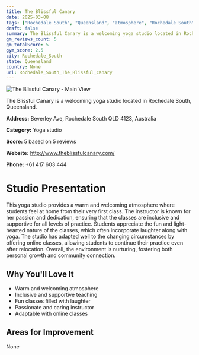 ```yaml
---
title: The Blissful Canary
date: 2025-03-08
tags: ["Rochedale South", "Queensland", "atmosphere", "Rochedale South"]  
draft: false
summary: The Blissful Canary is a welcoming yoga studio located in Rochedale South, Queensland.
gm_reviews_count: 5
gm_totalScore: 5
gym_score: 2.5
city: Rochedale_South
state: Queensland
country: None
url: Rochedale_South_The_Blissful_Canary
---
```


<div className="aspect-[16/9] relative my-8">
  <img 
    src="https://streetviewpixels-pa.googleapis.com/v1/thumbnail?panoid=gpP-N8zMFjn8bmFzwPyotQ&cb_client=search.gws-prod.gps&w=408&h=240&yaw=33.001408&pitch=0&thumbfov=100"
    alt="The Blissful Canary - Main View"
    className="object-cover absolute inset-0 w-full h-full rounded-lg"
  />
</div>

The Blissful Canary is a welcoming yoga studio located in Rochedale South, Queensland.

**Address:** Beverley Ave, Rochedale South QLD 4123, Australia

**Category:** Yoga studio

**Score:** 5 based on 5 reviews

**Website:** http://www.theblissfulcanary.com/

**Phone:** +61 417 603 444

# Studio Presentation

This yoga studio provides a warm and welcoming atmosphere where students feel at home from their very first class. The instructor is known for her passion and dedication, ensuring that the classes are inclusive and supportive for all levels of practice. Students appreciate the fun and light-hearted nature of the classes, which often incorporate laughter along with yoga. The studio has adapted well to the changing circumstances by offering online classes, allowing students to continue their practice even after relocation. Overall, the environment is nurturing, fostering both personal growth and community connection.



## Why You'll Love It

- Warm and welcoming atmosphere
- Inclusive and supportive teaching
- Fun classes filled with laughter
- Passionate and caring instructor
- Adaptable with online classes

## Areas for Improvement

None

<div className="grid grid-cols-1 xl:grid-cols-2 gap-4 my-8">

</div>
